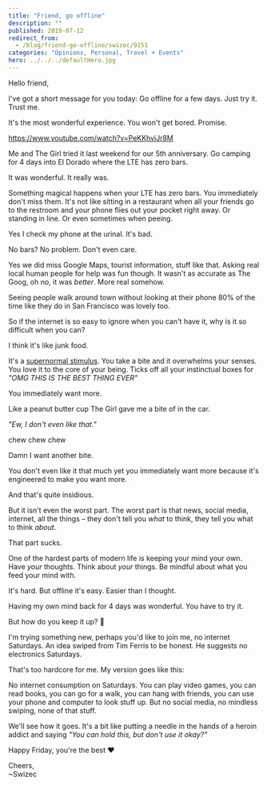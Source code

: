 ```yaml
---
title: "Friend, go offline"
description: ""
published: 2019-07-12
redirect_from:
  - /blog/friend-go-offline/swizec/9151
categories: "Opinions, Personal, Travel + Events"
hero: ../../../defaultHero.jpg
---
```


Hello friend,

I've got a short message for you today: Go offline for a few days. Just try it. Trust me.

It's the most wonderful experience. You won't get bored. Promise.

https://www.youtube.com/watch?v=PeKKhviJr8M

Me and The Girl tried it last weekend for our 5th anniversary. Go camping for 4 days into El Dorado where the LTE has zero bars.

It was wonderful. It really was.

Something magical happens when your LTE has zero bars. You immediately don't miss them. It's not like sitting in a restaurant when all your friends go to the restroom and your phone flies out your pocket right away. Or standing in line. Or even sometimes when peeing.

Yes I check my phone at the urinal. It's bad.

No bars? No problem. Don't even care.

Yes we did miss Google Maps, tourist information, stuff like that. Asking real local human people for help was fun though. It wasn't as accurate as The Goog, oh no, it was _better_. More real somehow.

Seeing people walk around town without looking at their phone 80% of the time like they do in San Francisco was lovely too.

So if the internet is so easy to ignore when you can't have it, why is it so difficult when you can?

I think it's like junk food.

It's a [supernormal stimulus](https://en.wikipedia.org/wiki/Supernormal_stimulus). You take a bite and it overwhelms your senses. You love it to the core of your being. Ticks off all your instinctual boxes for _"OMG THIS IS THE BEST THING EVER"_

You immediately want more.

Like a peanut butter cup The Girl gave me a bite of in the car.

_"Ew, I don't even like that."_

chew chew chew

Damn I want another bite.

You don't even like it that much yet you immediately want more because it's engineered to make you want more.

And that's quite insidious.

But it isn't even the worst part. The worst part is that news, social media, internet, all the things – they don't tell you _what_ to think, they tell you what to think _about_.

That part sucks.

One of the hardest parts of modern life is keeping your mind your own. Have _your_ thoughts. Think about _your_ things. Be mindful about what you feed your mind with.

It's hard. But offline it's easy. Easier than I thought.

Having my own mind back for 4 days was wonderful. You have to try it.

But how do you keep it up? 🤨

I'm trying something new, perhaps you'd like to join me, no internet Saturdays. An idea swiped from Tim Ferris to be honest. He suggests no electronics Saturdays.

That's too hardcore for me. My version goes like this:

No internet consumption on Saturdays. You can play video games, you can read books, you can go for a walk, you can hang with friends, you can use your phone and computer to look stuff up. But no social media, no mindless swiping, none of that stuff.

We'll see how it goes. It's a bit like putting a needle in the hands of a heroin addict and saying _"You can hold this, but don't use it okay?"_

Happy Friday, you're the best ❤️

Cheers,  
~Swizec
